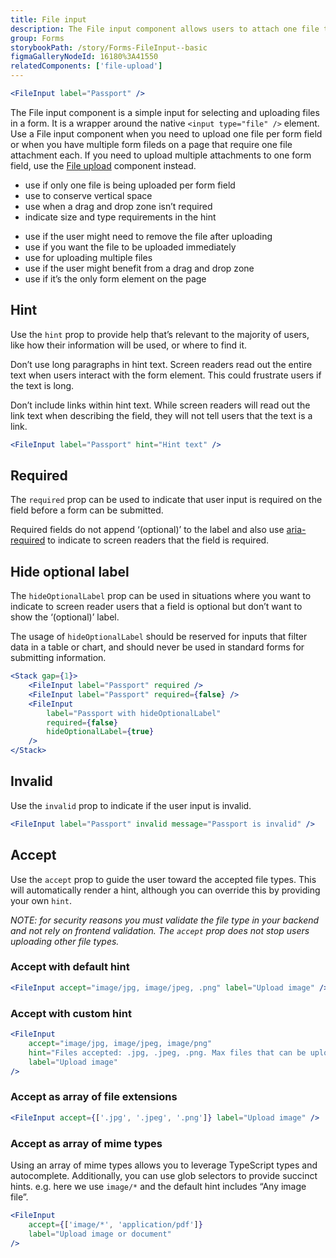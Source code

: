 ```yaml
---
title: File input
description: The File input component allows users to attach one file to a form field by browsing their device.
group: Forms
storybookPath: /story/Forms-FileInput--basic
figmaGalleryNodeId: 16180%3A41550
relatedComponents: ['file-upload']
---
```


```jsx live
<FileInput label="Passport" />
```

The File input component is a simple input for selecting and uploading files in a form. It is a wrapper around the native `<input type="file" />` element. Use a File input component when you need to upload one file per form field or when you have multiple form fileds on a page that require one file attachment each. If you need to upload multiple attachments to one form field, use the [File upload](/components/file-upload) component instead.

<DoHeading />

- use if only one file is being uploaded per form field
- use to conserve vertical space
- use when a drag and drop zone isn’t required
- indicate size and type requirements in the hint

<DontHeading />

- use if the user might need to remove the file after uploading
- use if you want the file to be uploaded immediately
- use for uploading multiple files
- use if the user might benefit from a drag and drop zone
- use if it’s the only form element on the page

## Hint

Use the `hint` prop to provide help that’s relevant to the majority of users, like how their information will be used, or where to find it.

Don’t use long paragraphs in hint text. Screen readers read out the entire text when users interact with the form element. This could frustrate users if the text is long.

Don’t include links within hint text. While screen readers will read out the link text when describing the field, they will not tell users that the text is a link.

```jsx live
<FileInput label="Passport" hint="Hint text" />
```

## Required

The `required` prop can be used to indicate that user input is required on the field before a form can be submitted.

Required fields do not append ‘(optional)’ to the label and also use [aria-required](https://developer.mozilla.org/en-US/docs/Web/Accessibility/ARIA/Attributes/aria-required) to indicate to screen readers that the field is required.

## Hide optional label

The `hideOptionalLabel` prop can be used in situations where you want to indicate to screen reader users that a field is optional but don’t want to show the ‘(optional)’ label.

The usage of `hideOptionalLabel` should be reserved for inputs that filter data in a table or chart, and should never be used in standard forms for submitting information.

```jsx live
<Stack gap={1}>
	<FileInput label="Passport" required />
	<FileInput label="Passport" required={false} />
	<FileInput
		label="Passport with hideOptionalLabel"
		required={false}
		hideOptionalLabel={true}
	/>
</Stack>
```

## Invalid

Use the `invalid` prop to indicate if the user input is invalid.

```jsx live
<FileInput label="Passport" invalid message="Passport is invalid" />
```

## Accept

Use the `accept` prop to guide the user toward the accepted file types. This will automatically render a hint, although you can override this by providing your own `hint`.

_NOTE: for security reasons you must validate the file type in your backend and not rely on frontend validation. The `accept` prop does not stop users uploading other file types._

### Accept with default hint

```jsx live
<FileInput accept="image/jpg, image/jpeg, .png" label="Upload image" />
```

### Accept with custom hint

```jsx live
<FileInput
	accept="image/jpg, image/jpeg, image/png"
	hint="Files accepted: .jpg, .jpeg, .png. Max files that can be uploaded is 1."
	label="Upload image"
/>
```

### Accept as array of file extensions

```jsx live
<FileInput accept={['.jpg', '.jpeg', '.png']} label="Upload image" />
```

### Accept as array of mime types

Using an array of mime types allows you to leverage TypeScript types and autocomplete. Additionally, you can use glob selectors to provide succinct hints. e.g. here we use `image/*` and the default hint includes “Any image file”.

```jsx live
<FileInput
	accept={['image/*', 'application/pdf']}
	label="Upload image or document"
/>
```
